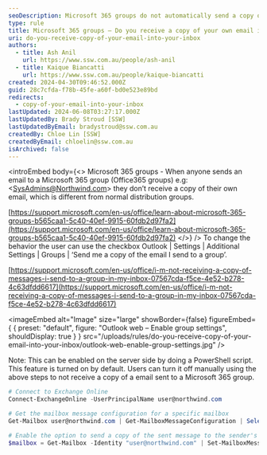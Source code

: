 ```yaml
---
seoDescription: Microsoft 365 groups do not automatically send a copy of your own email to your inbox.
type: rule
title: Microsoft 365 groups – Do you receive a copy of your own email into your inbox?
uri: do-you-receive-copy-of-your-email-into-your-inbox
authors:
  - title: Ash Anil
    url: https://www.ssw.com.au/people/ash-anil
  - title: Kaique Biancatti
    url: https://www.ssw.com.au/people/kaique-biancatti
created: 2024-04-30T09:46:52.000Z
guid: 28c7cfda-f78b-45fe-a60f-bd0e523e89bd
redirects:
  - copy-of-your-email-into-your-inbox
lastUpdated: 2024-06-08T03:27:17.000Z
lastUpdatedBy: Brady Stroud [SSW]
lastUpdatedByEmail: bradystroud@ssw.com.au
createdBy: Chloe Lin [SSW]
createdByEmail: chloelin@ssw.com.au
isArchived: false
---
```


<introEmbed
  body={<>
Microsoft 365 groups - When anyone sends an email to a Microsoft 365 group (Office365 groups) e.g: &lt;SysAdmins@Northwind.com&gt; they don’t receive a copy of their own email, which is different from normal distribution groups.

[https://support.microsoft.com/en-us/office/learn-about-microsoft-365-groups-b565caa1-5c40-40ef-9915-60fdb2d97fa2](https://support.microsoft.com/en-us/office/learn-about-microsoft-365-groups-b565caa1-5c40-40ef-9915-60fdb2d97fa2)
  </>}
/>
To change the behavior the user can use the checkbox Outlook | Settings | Additional Settings | Groups | ‘Send me a copy of the email I send to a group’.

[https://support.microsoft.com/en-us/office/i-m-not-receiving-a-copy-of-messages-i-send-to-a-group-in-my-inbox-07567cda-f5ce-4e52-b278-4c63dfdd6617](https://support.microsoft.com/en-us/office/i-m-not-receiving-a-copy-of-messages-i-send-to-a-group-in-my-inbox-07567cda-f5ce-4e52-b278-4c63dfdd6617)


<imageEmbed
  alt="Image"
  size="large"
  showBorder={false}
  figureEmbed={ {
    preset: "default",
    figure: "Outlook web – Enable group settings",
    shouldDisplay: true
  } }
  src="/uploads/rules/do-you-receive-copy-of-your-email-into-your-inbox/outlook-web-enable-group-settings.jpg"
/>

Note: This can be enabled on the server side by doing a PowerShell script. This feature is turned on by default. Users can turn it off manually using the above steps to not receive a copy of a email sent to a Microsoft 365 group.

```powershell
# Connect to Exchange Online
Connect-ExchangeOnline -UserPrincipalName user@northwind.com

# Get the mailbox message configuration for a specific mailbox
Get-Mailbox user@northwind.com | Get-MailboxMessageConfiguration | Select EchoGroupMessageBackToSubscribedSender

# Enable the option to send a copy of the sent message to the sender's mailbox
$mailbox = Get-Mailbox -Identity "user@northwind.com" | Set-MailboxMessageConfiguration -EchoGroupMessageBackToSubscribedSender $true
```

